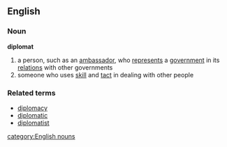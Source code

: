 ==English==
===Noun===
'''diplomat'''
# a person, such as an [[ambassador]], who [[represent]]s a [[government]] in its [[relation]]s with other governments
# someone who uses [[skill]] and [[tact]] in dealing with other people
===Related terms===
*[[diplomacy]]
*[[diplomatic]]
*[[diplomatist]]
[[category:English nouns]]